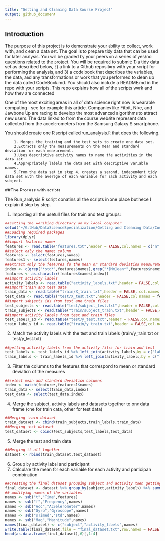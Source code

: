 ```yaml
---
title: "Getting and Cleaning Data Course Project"
output: github_document
---
```

## Introduction 

The purpose of this project is to demonstrate your ability to collect, work with, and clean a data set. The goal is to prepare tidy data that can be used for later analysis. You will be graded by your peers on a series of yes/no questions related to the project. You will be required to submit: 1) a tidy data set as described below, 2) a link to a Github repository with your script for performing the analysis, and 3) a code book that describes the variables, the data, and any transformations or work that you performed to clean up the data called CodeBook.md. You should also include a README.md in the repo with your scripts. This repo explains how all of the scripts work and how they are connected.

One of the most exciting areas in all of data science right now is wearable computing - see for example this article. Companies like Fitbit, Nike, and Jawbone Up are racing to develop the most advanced algorithms to attract new users. The data linked to from the course website represent data collected from the accelerometers from the Samsung Galaxy S smartphone.

You should create one R script called run_analysis.R that does the following.

        1. Merges the training and the test sets to create one data set.
        2.Extracts only the measurements on the mean and standard deviation for each measurement.
        3.Uses descriptive activity names to name the activities in the data set
        4.Appropriately labels the data set with descriptive variable names.
        5.From the data set in step 4, creates a second, independent tidy data set with the average of each variable for each activity and each subject.

##The Process with scripts

The Run_analysis.R script conatins all the scripts in one place but hece I explain it step by step.

1. Importing all the usefull files for train and test groups:

```r
##setting the woriking directory on my local computer
setwd("~/GitHub/DataScienceSpecialization/Getting and Cleaning Data/Course Project/UCI HAR Dataset")
##Loading required packages
library(dplyr)
##import features names
features <- read.table("features.txt",header = FALSE,col.names = c("n","names"))
##select only the names colunm
features <- select(features,names)
features1 <- select(features,names)
##extract only the features fo the mean or standard deviation measurements
index <- c(grep("*std*",features$names),grep("*[Mm]ean*",features$names))
features <- as.character(features$names[index])
##import activity labels
activity_labels <- read.table("activity_labels.txt",header = FALSE,col.names = c("n","activity_labels"))
##import train and test data
train_data <- read.table("train/X_train.txt",header = FALSE, col.names = features1$names)
test_data <- read.table("test/X_test.txt",header = FALSE,col.names = features1$names)
##import subjects ids from test and train files
test_subjects <- read.table("test/subject_test.txt",header = FALSE,col.names = "subject")
train_subjects <- read.table("train/subject_train.txt",header = FALSE,col.names = "subject")
##import activity labels from test and train files
test_labels_id <- read.table("test/y_test.txt",header = FALSE,col.names = "label_id")
train_labels_id <- read.table("train/y_train.txt",header = FALSE,col.names = "label_id")
```

2. Match the activity labels with the test and train labels (train/y_train.txt or test/y_test.txt)

```r
##getting activity labels from the activity files for train and test
test_labels <- test_labels_id %>% left_join(activity_labels,by = c("label_id" = "n")) %>% select("activity_labels")
train_labels <- train_labels_id %>% left_join(activity_labels,by = c("label_id" = "n")) %>% select("activity_labels")
```

3. Filter the columns to the features that correspond to mean or standard deviation of the measures
```r
##select mean and standard deviation columns
index <- match(features,features1$names)
train_data <- select(train_data,index)
test_data <- select(test_data,index)
```
4. Merge the subject, activity labels and datasets together to one data frame (one for train data, other for test data)
```r
##Merging train dataset
train_dataset <- cbind(train_subjects,train_labels,train_data)
##Merging test dataset
test_dataset <- cbind(test_subjects,test_labels,test_data)
```

5. Merge the test and train data
```r
##Merging it all together
dataset <- rbind(train_dataset,test_dataset)
```

6. Group by activity label and participant
7. Calculate the mean for each variable for each activity and participan combination
```r
##Creating the final dataset grouping subject and activity then getting the mean for all numeric variables
final_dataset <- dataset %>% group_by(subject,activity_labels) %>% summarise_all(mean) %>% arrange(subject,activity_labels)
## modifying names of the variables
names <- sub("t","Time",features)
names <- sub("f","Frequency",names)
names <- sub("Acc","Accelerometer",names)
names <- sub("Gyro","Gyroscope",names)
names <- sub("sTimed","std",names)
names <- sub("Mag","Magnitude",names)
names(final_dataset) <- c("subject","activity_labels",names)
write.table(final_dataset,file = "final_dataset.txt",row.names = FALSE)
head(as.data.frame(final_dataset),6)[,1:4]
```

